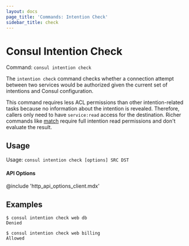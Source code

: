 ```yaml
---
layout: docs
page_title: 'Commands: Intention Check'
sidebar_title: check
---
```


# Consul Intention Check

Command: `consul intention check`

The `intention check` command checks whether a connection attempt between
two services would be authorized given the current set of intentions and
Consul configuration.

This command requires less ACL permissions than other intention-related
tasks because no information about the intention is revealed. Therefore,
callers only need to have `service:read` access for the destination. Richer
commands like [match](/docs/commands/intention/match) require full
intention read permissions and don't evaluate the result.

## Usage

Usage: `consul intention check [options] SRC DST`

#### API Options

@include 'http_api_options_client.mdx'

## Examples

```text
$ consul intention check web db
Denied

$ consul intention check web billing
Allowed
```
